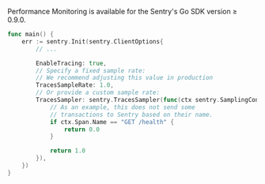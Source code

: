 Performance Monitoring is available for the Sentry's Go SDK version ≥ 0.9.0.

```go
func main() {
	err := sentry.Init(sentry.ClientOptions{
		// ...

		EnableTracing: true,
		// Specify a fixed sample rate:
		// We recommend adjusting this value in production
		TracesSampleRate: 1.0,
		// Or provide a custom sample rate:
		TracesSampler: sentry.TracesSampler(func(ctx sentry.SamplingContext) float64 {
			// As an example, this does not send some
			// transactions to Sentry based on their name.
			if ctx.Span.Name == "GET /health" {
				return 0.0
			}

			return 1.0
		}),
	})
}
```
